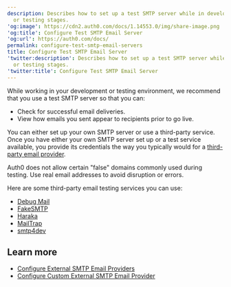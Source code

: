 ```yaml
---
description: Describes how to set up a test SMTP server while in development
  or testing stages.
'og:image': https://cdn2.auth0.com/docs/1.14553.0/img/share-image.png
'og:title': Configure Test SMTP Email Server
'og:url': https://auth0.com/docs/
permalink: configure-test-smtp-email-servers
title: Configure Test SMTP Email Server
'twitter:description': Describes how to set up a test SMTP server while in development
  or testing stages.
'twitter:title': Configure Test SMTP Email Server
---
```

While working in your development or testing environment, we recommend that you use a test SMTP server so that you can:

* Check for successful email deliveries.
* View how emails you sent appear to recipients prior to go live.

You can either set up your own SMTP server or use a third-party service. Once you have either your own SMTP server set up or a test service available, you provide its credentials the way you typically would for a [third-party email provider](/customize/email/smtp-email-providers/configure-custom-external-smtp-email-provider).

Auth0 does not allow certain "false" domains commonly used during testing. Use real email addresses to avoid disruption or errors.

Here are some third-party email testing services you can use:

* [Debug Mail](https://debugmail.io/)
* [FakeSMTP](https://nilhcem.github.io/FakeSMTP/)
* [Haraka](https://haraka.github.io/)
* [MailTrap](https://mailtrap.io/)
* [smtp4dev](https://smtp4dev.codeplex.com/)

## Learn more

* [Configure External SMTP Email Providers](/customize/email/smtp-email-providers)
* [Configure Custom External SMTP Email Provider](/customize/email/smtp-email-providers/configure-custom-external-smtp-email-provider)